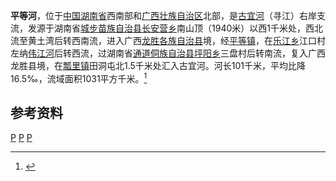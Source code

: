 {{Infobox River
  | river_name      = 平等河
  | image_name      = 
  | image_size      = 
  | caption         = 
  | origin          = [[湖南省|湖南省]][[城步苗族自治县|城步苗族自治县]][[长安营乡|长安营乡]]南山顶
  | mouth           = [[广西壮族自治区|广西壮族自治区]][[龙胜各族自治县|龙胜各族自治县]][[瓢里镇|瓢里镇]]田洞[[古宜河|古宜河]]
  | basin_countries = {{PRC}}
  | length          = 101 km
  | elevation       = 
  | mouth_elevation = 
  | discharge       = 
  | watershed       = 1031 km<sup>2</sup>
}}
'''平等河'''，位于[[中国|中国]][[湖南省|湖南省]]西南部和[[广西壮族自治区|广西壮族自治区]]北部，是[[古宜河|古宜河]]（寻江）右岸支流，发源于湖南省[[城步苗族自治县|城步苗族自治县]][[长安营乡|长安营乡]]南山顶（1940米）以西1千米处，西北流至黄土湾后转西南流，进入广西[[龙胜各族自治县|龙胜各族自治县]]境，经[[平等镇|平等镇]]，在[[乐江乡|乐江乡]]江口村左纳[[伟江河|伟江河]]后转西流，过湖南省[[通道侗族自治县|通道侗族自治县]][[坪阳乡|坪阳乡]]三盘村后转南流，复入广西龙胜县境，在[[瓢里镇|瓢里镇]]田洞屯北1.5千米处汇入古宜河。河长101千米，平均比降16.5‰，流域面积1031平方千米。<ref name="中国河湖大典">{{cite book zh |author=《[[中国河湖大典|中国河湖大典]]》编纂委员会 |title=《中国河湖大典·珠江卷》 |format=M|edition=1 |location=北京 |publisher=中国水利水电出版社 |date=2013年1月 |pages=100页 |id= ISBN 978-7-5170-0561-2}}</ref>

==参考资料==
{{reflist}}

[[Category:柳江水系|P]]
[[Category:广西河流|P]]
[[Category:湖南河流|P]]